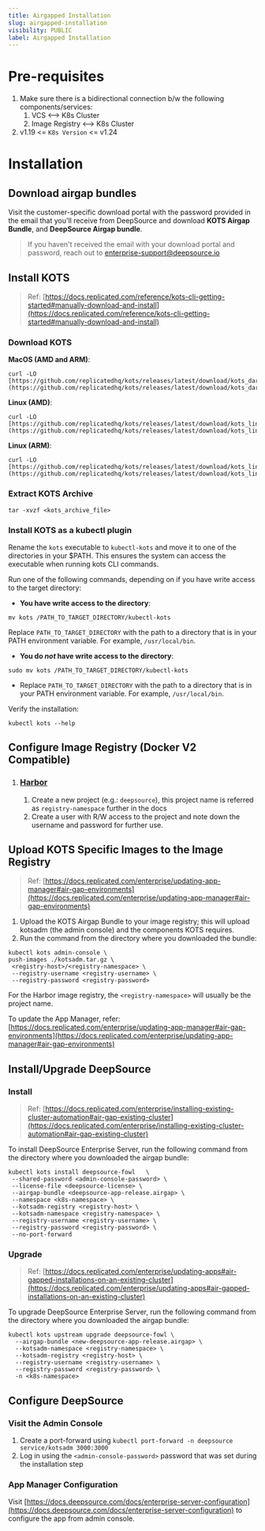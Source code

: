 ```yaml
---
title: Airgapped Installation
slug: airgapped-installation
visibility: PUBLIC
label: Airgapped Installation
---
```

# Pre-requisites

1. Make sure there is a bidirectional connection b/w the following components/services:
   1. VCS  \<—> K8s Cluster
   2. Image Registry \<—> K8s Cluster
2. v1.19 \<= `K8s Version` \<= v1.24

# Installation

## Download airgap bundles

Visit the customer-specific download portal with the password provided in the email that you'll receive from DeepSource and download **KOTS Airgap Bundle**, and **DeepSource Airgap bundle**.

> If you haven't received the email with your download portal and password, reach out to [enterprise-support@deepsource.io](mailto:enterprise-support@deepsource.io)

## Install KOTS

> Ref: [https://docs.replicated.com/reference/kots-cli-getting-started#manually-download-and-install](https://docs.replicated.com/reference/kots-cli-getting-started#manually-download-and-install)

### Download KOTS

**MacOS (AMD and ARM)**:

```
curl -LO [https://github.com/replicatedhq/kots/releases/latest/download/kots_darwin_all.tar.gz](https://github.com/replicatedhq/kots/releases/latest/download/kots_darwin_all.tar.gz)
```

**Linux (AMD)**:

```
curl -LO [https://github.com/replicatedhq/kots/releases/latest/download/kots_linux_amd64.tar.gz](https://github.com/replicatedhq/kots/releases/latest/download/kots_linux_amd64.tar.gz)
```

**Linux (ARM)**:

```
curl -LO [https://github.com/replicatedhq/kots/releases/latest/download/kots_linux_arm64.tar.gz](https://github.com/replicatedhq/kots/releases/latest/download/kots_linux_arm64.tar.gz)
```

### Extract KOTS Archive

```
tar -xvzf <kots_archive_file>
```

### Install KOTS as a kubectl plugin

Rename the `kots` executable to `kubectl-kots`  and move it to one of the directories in your $PATH.  This ensures the system can access the executable when running kots CLI commands.

Run one of the following commands, depending on if you have write access to the target directory:

- **You have write access to the directory**:

```
mv kots /PATH_TO_TARGET_DIRECTORY/kubectl-kots
```

Replace `PATH_TO_TARGET_DIRECTORY` with the path to a directory that is in your PATH environment variable. For example, `/usr/local/bin`.

- **You do _not_ have write access to the directory**:

```
sudo mv kots /PATH_TO_TARGET_DIRECTORY/kubectl-kots
```

- Replace `PATH_TO_TARGET_DIRECTORY` with the path to a directory that is in your PATH environment variable. For example, `/usr/local/bin`.

Verify the installation:

```
kubectl kots --help
```

## Configure Image Registry (Docker V2 Compatible)

1. ### [Harbor](https://goharbor.io/)
   1. Create a new project (e.g.:  `deepsource`), this project name is referred as `registry-namespace` further in the docs
   2. Create a user with R/W access to the project and note down the username and password for further use.

## Upload KOTS Specific Images to the Image Registry

> Ref: [https://docs.replicated.com/enterprise/updating-app-manager#air-gap-environments](https://docs.replicated.com/enterprise/updating-app-manager#air-gap-environments)

1. Upload the KOTS Airgap Bundle to your image registry; this will upload kotsadm (the admin console) and the components KOTS requires.
2. Run the command from the directory where you downloaded the bundle:

```
kubectl kots admin-console \
push-images ./kotsadm.tar.gz \
 <registry-host>/<registry-namespace> \
 --registry-username <registry-username> \
 --registry-password <registry-password>
```

For the Harbor image registry, the `<registry-namespace>` will usually be the project name.

To update the App Manager, refer: [https://docs.replicated.com/enterprise/updating-app-manager#air-gap-environments](https://docs.replicated.com/enterprise/updating-app-manager#air-gap-environments)

## Install/Upgrade DeepSource

### Install

> Ref: [https://docs.replicated.com/enterprise/installing-existing-cluster-automation#air-gap-existing-cluster](https://docs.replicated.com/enterprise/installing-existing-cluster-automation#air-gap-existing-cluster)

To install DeepSource Enterprise Server, run the following command from the directory where you downloaded the airgap bundle:

```
kubectl kots install deepsource-fowl   \
 --shared-password <admin-console-password> \
 --license-file <deepsource-license> \   
 --airgap-bundle <deepsource-app-release.airgap> \ 
 --namespace <k8s-namespace> \
 --kotsadm-registry <registry-host> \   
 --kotsadm-namespace <registry-namespace> \
 --registry-username <registry-username> \
 --registry-password <registry-password> \   
 --no-port-forward
```

### Upgrade

> Ref: [https://docs.replicated.com/enterprise/updating-apps#air-gapped-installations-on-an-existing-cluster](https://docs.replicated.com/enterprise/updating-apps#air-gapped-installations-on-an-existing-cluster)

To upgrade DeepSource Enterprise Server, run the following command from the directory where you downloaded the airgap bundle:

```
kubectl kots upstream upgrade deepsource-fowl \
  --airgap-bundle <new-deepsource-app-release.airgap> \
  --kotsadm-namespace <registry-namespace> \
  --kotsadm-registry <registry-host> \
  --registry-username <registry-username> \
  --registry-password <registry-password> \
  -n <k8s-namespace>
```

## Configure DeepSource

### Visit the Admin Console

1. Create a port-forward using `kubectl port-forward -n deepsource service/kotsadm 3000:3000`
2. Log in using the `<admin-console-password>`  password that was set during the installation step

### App Manager Configuration

Visit [https://docs.deepsource.com/docs/enterprise-server-configuration](https://docs.deepsource.com/docs/enterprise-server-configuration) to configure the app from admin console.
